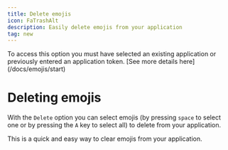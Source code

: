 ```yaml
---
title: Delete emojis
icon: FaTrashAlt
description: Easily delete emojis from your application
tag: new
---
```


<Callout type="info">
To access this option you must have selected an existing application or previously entered an application token. [See more details here](/docs/emojis/start)
</Callout>

# Deleting emojis

With the `Delete` option you can select emojis (by pressing `space` to select one or by pressing the `A` key to select all) to delete from your application.

This is a quick and easy way to clear emojis from your application.